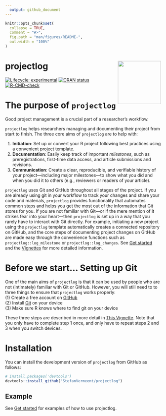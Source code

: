 ```yaml
---
  output: github_document
---
```

  
  <!-- README.md is generated from README.Rmd. Please edit that file -->
  
```r
knitr::opts_chunk$set(
  collapse = TRUE,
  comment = "#>",
  fig.path = "man/figures/README-",
  out.width = "100%"
)
```

# projectlog <a href="https://stefanvermeent.github.io/projectlog/"><img src="man/figures/logo.png" align="right" height="139" /></a>

<!-- badges: start -->
[![Lifecycle: experimental](https://img.shields.io/badge/lifecycle-experimental-orange.svg)](https://lifecycle.r-lib.org/articles/stages.html#experimental)
[![CRAN status](https://www.r-pkg.org/badges/version/projectlog)](https://CRAN.R-project.org/package=projectlog)           
[![R-CMD-check](https://github.com/stefanvermeent/projectlog/actions/workflows/R-CMD-check.yaml/badge.svg)](https://github.com/stefanvermeent/projectlog/actions/workflows/R-CMD-check.yaml)
<!-- badges: end -->


# The purpose of `projectlog`

Good project management is a crucial part of a researcher's workflow.

`projectlog` helps researchers managing and documenting their project from start to finish.
The three core aims of `projectlog` are to help with:

  1. **Initiation**: Set up or convert your R project following best practices using a convenient project template.
  2. **Documentation**: Easily keep track of important *milestones*, such as preregistrations, first-time data access, and article submissions and revisions.
  3. **Communication**: Create a clear, reproducible, and verifiable history of your project---including major milestones---to show what you did and when you did it to others (e.g., reviewers or readers of your article).

`projectlog` uses Git and GitHub throughout all stages of the project.
If you are already using git in your workflow to track your changes and share your code and materials, `projectlog` provides functionality that automates common steps and helps you get the most out of the information that Git stores for you.
If you are not familiar with Git---or if the mere mention of it strikes fear into your heart---then `projectlog` is set up in a way that you rarely have to interact with Git directly.
For example, initiating a new project using the `projectlog` template automatically creates a connected repository on GitHub, and the core steps of documenting project changes on GitHub are made easy through the convenience functions such as `projectlog::log_milestone` or `projectlog::log_changes`.
See [Get started](https://stefanvermeent.github.io/projectlog/articles/projectlog.html) and the [Vignettes](https://stefanvermeent.github.io/projectlog/articles/) for more detailed information.

# Before we start... Setting up Git

One of the main aims of `projectlog` is that it can be used by people who are not (intimately) familiar with Git or GitHub.
However, you will still need to to three things to ensure that `projectlog` works properly:<br>
    (1) Create a free account on [GitHub](https://github.com/join)<br>
    (2) Install [Git](https://git-scm.com/downloads) on your device<br>
    (3) Make sure R knows where to find git on your device<br>
    
These three steps are described in more detail in [This Vignette](https://stefanvermeent.github.io/projectlog/articles/setting-up-git.html). 
Note that you only have to complete step 1 once, and only have to repeat steps 2 and 3 when you switch devices. 


# Installation

You can install the development version of `projectlog` from GitHub as follows:

```r
# install.packages('devtools')
devtools::install_github("StefanVermeent/projectlog")
```

## Example

See [Get started](https://stefanvermeent.github.io/projectlog/articles/projectlog.html) for examples of how to use projectlog.
